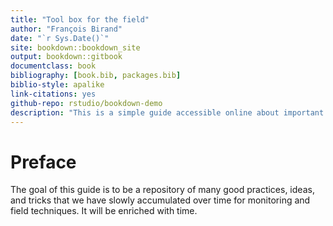 ```yaml
--- 
title: "Tool box for the field"
author: "François Birand"
date: "`r Sys.Date()`"
site: bookdown::bookdown_site
output: bookdown::gitbook
documentclass: book
bibliography: [book.bib, packages.bib]
biblio-style: apalike
link-citations: yes
github-repo: rstudio/bookdown-demo
description: "This is a simple guide accessible online about important tools"
---
```


# Preface

The goal of this guide is to be a repository of many good practices, ideas, and tricks that we have slowly accumulated over time for monitoring and field techniques. It will be enriched with time.
